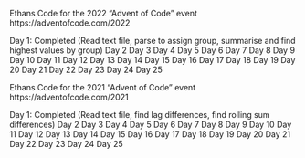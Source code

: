 Ethans Code for the 2022 "Advent of Code" event 
https://adventofcode.com/2022

Day 1: Completed 
(Read text file, parse to assign group, summarise and find highest values by group)
Day 2
Day 3
Day 4
Day 5
Day 6
Day 7
Day 8
Day 9
Day 10
Day 11
Day 12
Day 13
Day 14
Day 15
Day 16
Day 17
Day 18
Day 19
Day 20
Day 21
Day 22
Day 23
Day 24
Day 25

Ethans Code for the 2021 "Advent of Code" event 
https://adventofcode.com/2021

Day 1: Completed 
(Read text file, find lag differences, find rolling sum differences)
Day 2
Day 3
Day 4
Day 5
Day 6
Day 7
Day 8
Day 9
Day 10
Day 11
Day 12
Day 13
Day 14
Day 15
Day 16
Day 17
Day 18
Day 19
Day 20
Day 21
Day 22
Day 23
Day 24
Day 25
